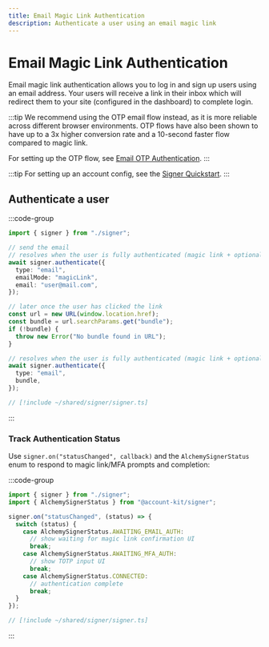 ```yaml
---
title: Email Magic Link Authentication
description: Authenticate a user using an email magic link
---
```


# Email Magic Link Authentication

Email magic link authentication allows you to log in and sign up users using an email address. Your users will receive a link in their inbox which will redirect them to your site (configured in the dashboard) to complete login.

:::tip
We recommend using the OTP email flow instead, as it is more reliable across different browser environments. OTP flows have also been shown to have up to a 3x higher conversion rate and a 10-second faster flow compared to magic link.

For setting up the OTP flow, see [Email OTP Authentication](/signer/authentication/email-otp).
:::

:::tip
For setting up an account config, see the [Signer Quickstart](/signer/quickstart).
:::

## Authenticate a user

:::code-group

```ts twoslash [example.ts]
import { signer } from "./signer";

// send the email
// resolves when the user is fully authenticated (magic link + optional MFA), even if completion happens in another tab/window
await signer.authenticate({
  type: "email",
  emailMode: "magicLink",
  email: "user@mail.com",
});

// later once the user has clicked the link
const url = new URL(window.location.href);
const bundle = url.searchParams.get("bundle");
if (!bundle) {
  throw new Error("No bundle found in URL");
}

// resolves when the user is fully authenticated (magic link + optional MFA), even if completion happens in another tab/window
await signer.authenticate({
  type: "email",
  bundle,
});
```

```ts twoslash [signer] filename="signer.ts"
// [!include ~/shared/signer/signer.ts]
```

:::

### Track Authentication Status

Use `signer.on("statusChanged", callback)` and the `AlchemySignerStatus` enum to respond to magic link/MFA prompts and completion:

:::code-group

```ts twoslash [example.ts]
import { signer } from "./signer";
import { AlchemySignerStatus } from "@account-kit/signer";

signer.on("statusChanged", (status) => {
  switch (status) {
    case AlchemySignerStatus.AWAITING_EMAIL_AUTH:
      // show waiting for magic link confirmation UI
      break;
    case AlchemySignerStatus.AWAITING_MFA_AUTH:
      // show TOTP input UI
      break;
    case AlchemySignerStatus.CONNECTED:
      // authentication complete
      break;
  }
});
```

```ts twoslash [signer] filename="signer.ts"
// [!include ~/shared/signer/signer.ts]
```

:::
